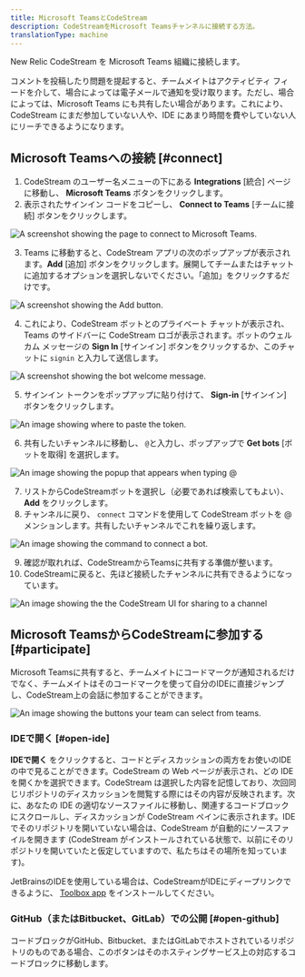 ```yaml
---
title: Microsoft TeamsとCodeStream
description: CodeStreamをMicrosoft Teamsチャンネルに接続する方法。
translationType: machine
---
```










New Relic CodeStream を Microsoft Teams 組織に接続します。

コメントを投稿したり問題を提起すると、チームメイトはアクティビティ フィードを介して、場合によっては電子メールで通知を受け取ります。ただし、場合によっては、Microsoft Teams にも共有したい場合があります。これにより、CodeStream にまだ参加していない人や、IDE にあまり時間を費やしていない人にリーチできるようになります。

## Microsoft Teamsへの接続 [#connect]

1. CodeStream のユーザー名メニューの下にある **Integrations** \[統合] ページに移動し、 **Microsoft Teams** ボタンをクリックします。
2. 表示されたサインイン コードをコピーし、 **Connect to Teams** \[チームに接続] ボタンをクリックします。

<img
  title="Connect to Microsoft Teams"
  alt="A screenshot showing the page to connect to Microsoft Teams."
  src={codestreamMsteamsConnect}
/>

3. Teams に移動すると、CodeStream アプリの次のポップアップが表示されます。**Add** \[追加] ボタンをクリックします。展開してチームまたはチャットに追加するオプションを選択しないでください。「追加」をクリックするだけです。

<img
  title="Add"
  alt="A screenshot showing the Add button."
  src={codestreamMsteamsCodestreamAppPage}
/>

4. これにより、CodeStream ボットとのプライベート チャットが表示され、Teams のサイドバーに CodeStream ロゴが表示されます。ボットのウェルカム メッセージの **Sign In** \[サインイン] ボタンをクリックするか、このチャットに `signin` と入力して送信します。

<img
  title="Weclome"
  alt="A screenshot showing the bot welcome message."
  src={codestreamMsteamsCodestreamBotWelcome}
/>

5. サインイン トークンをポップアップに貼り付けて、 **Sign-in** \[サインイン] ボタンをクリックします。

<img
  title="Token"
  alt="An image showing where to paste the token."
  src={codestreamMsteamsTokenExample}
/>

6. 共有したいチャンネルに移動し、 `@`と入力し、ポップアップで **Get bots** \[ボットを取得] を選択します。

<img
  title="Bots"
  alt="An image showing the popup that appears when typing @"
  src={codestreamMsteamsAddBotButton}
/>

7. リストからCodeStreamボットを選択し（必要であれば検索してもよい）、 **Add** をクリックします。
8. チャンネルに戻り、 `connect` コマンドを使用して CodeStream ボットを @メンションします。共有したいチャンネルでこれを繰り返します。

<img
  title="Connect bot"
  alt="An image showing the command to connect a bot."
  src={codestreamMsteamsCodestreamConnectBotMessage}
/>

9. 確認が取れれば、CodeStreamからTeamsに共有する準備が整います。
10. CodeStreamに戻ると、先ほど接続したチャンネルに共有できるようになっています。

<img
  title="Share to channel"
  alt="An image showing the the CodeStream UI for sharing to a channel"
  src={codestreamMsteamsCodestreamSelectChannel}
/>

## Microsoft TeamsからCodeStreamに参加する [#participate]

Microsoft Teamsに共有すると、チームメイトにコードマークが通知されるだけでなく、チームメイトはそのコードマークを使って自分のIDEに直接ジャンプし、CodeStream上の会話に参加することができます。

<img
  title="Teams UI"
  alt="An image showing the buttons your team can select from teams."
  src={codestreamMsteamsExampleCodestreamMessage}
/>

### IDEで開く [#open-ide]

**IDEで開く** をクリックすると、コードとディスカッションの両方をお使いのIDEの中で見ることができます。CodeStream の Web ページが表示され、どの IDE を開くかを選択できます。CodeStream は選択した内容を記憶しており、次回同じリポジトリのディスカッションを閲覧する際にはその内容が反映されます。次に、あなたの IDE の適切なソースファイルに移動し、関連するコードブロックにスクロールし、ディスカッションが CodeStream ペインに表示されます。IDE でそのリポジトリを開いていない場合は、CodeStream が自動的にソースファイルを開きます (CodeStream がインストールされている状態で、以前にそのリポジトリを開いていたと仮定していますので、私たちはその場所を知っています)。

JetBrainsのIDEを使用している場合は、CodeStreamがIDEにディープリンクできるように、 [Toolbox app](https://www.jetbrains.com/toolbox-app/) をインストールしてください。

### GitHub（またはBitbucket、GitLab）での公開 [#open-github]

コードブロックがGitHub、Bitbucket、またはGitLabでホストされているリポジトリのものである場合、このボタンはそのホスティングサービス上の対応するコードブロックに移動します。